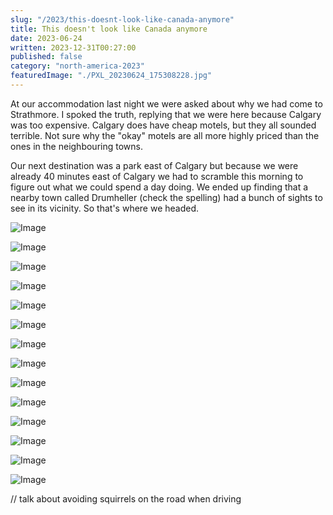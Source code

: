 ```yaml
---
slug: "/2023/this-doesnt-look-like-canada-anymore"
title: This doesn't look like Canada anymore
date: 2023-06-24
written: 2023-12-31T00:27:00
published: false
category: "north-america-2023"
featuredImage: "./PXL_20230624_175308228.jpg"
---
```


At our accommodation last night we were asked about why we had come to Strathmore.  I spoked the truth, replying that we were here because Calgary was too expensive.  Calgary does have cheap motels, but they all sounded terrible.  Not sure why the "okay" motels are all more highly priced than the ones in the neighbouring towns.

Our next destination was a park east of Calgary but because we were already 40 minutes east of Calgary we had to scramble this morning to figure out what we could spend a day doing.  We ended up finding that a nearby town called Drumheller (check the spelling) had a bunch of sights to see in its vicinity.  So that's where we headed.

![Image](PXL_20230624_175308228.jpg)

![Image](PXL_20230624_181533839.jpg)

![Image](PXL_20230624_181904055.jpg)

![Image](PXL_20230624_181822713.jpg)

![Image](PXL_20230624_182353736.jpg)

![Image](PXL_20230624_191137590.jpg)

![Image](PXL_20230624_194122478.jpg)

![Image](PXL_20230624_195710918.jpg)

![Image](PXL_20230624_195741207.jpg)

![Image](PXL_20230624_201117069.jpg)

![Image](PXL_20230624_201345008.jpg)

![Image](PXL_20230624_202959121.jpg)

![Image](PXL_20230624_202540881.jpg)

![Image](PXL_20230624_204959359.jpg)

// talk about avoiding squirrels on the road when driving